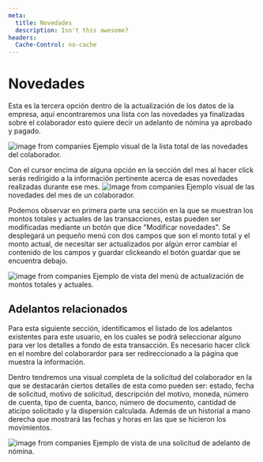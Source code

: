 ```yaml
---
meta:
  title: Novedades
  description: Isn't this awesome?
headers:
  Cache-Control: no-cache
---
```


# Novedades

Esta es la tercera opción dentro de la actualización de los datos de la empresa, aquí encontraremos una lista con las novedades ya finalizadas sobre el colaborador esto quiere decir un adelanto de nómina ya aprobado y pagado.

![image from companies](/images/docs/debts.png)
Ejemplo visual de la lista total de las novedades del colaborador.

Con el cursor encima de alguna opción en la sección del mes al hacer click serás redirigido a la información pertinente acerca de esas novedades realizadas durante ese mes.
![image from companies](/images/docs/ejDebts.png)
Ejemplo visual de las novedades del mes de un colaborador.

Podemos observar en primera parte una sección en la que se muestran los montos totales y actuales de las transacciones, estas pueden ser modificadas mediante un botón que dice "Modificar novedades". Se desplegará un pequeño menú con dos campos que son el monto total y el monto actual, de necesitar ser actualizados por algún error cambiar el contenido de los campos y guardar clickeando el botón guardar que se encuentra debajo.

![image from companies](/images/docs/actDebts.png)
Ejemplo de vista del menú de actualización de montos totales y actuales.

## Adelantos relacionados

Para esta siguiente sección, identificamos el listado de los adelantos existentes para este usuario, en los cuales se podrá seleccionar alguno para ver los detalles a fondo de esta transacción. Es necesario hacer click en el nombre del colaborardor para ser redireccionado a la página que muestra la información.

Dentro tendremos una visual completa de la solicitud del colaborador en la que se destacarán ciertos detalles de esta como pueden ser: estado, fecha de solicitud, motivo de solicitud, descripción del motivo, moneda, número de cuenta, tipo de cuenta, banco, número de documento, cantidad de aticipo solicitado y la dispersión calculada. Además de un historial a mano derecha que mostrará las fechas y horas en las que se hicieron los movimientos.

![image from companies](/images/docs/request.png)
Ejemplo de vista de una solicitud de adelanto de nómina.
